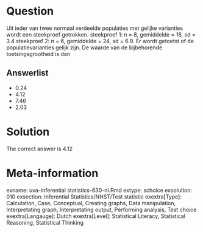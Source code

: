 Question
========

Uit ieder van twee normaal verdeelde populaties met gelijke varianties wordt een steekproef getrokken.
steekproef 1: n = 8, gemiddelde = 18, sd = 3.4
steekproef 2: n = 6, gemiddelde = 24, sd = 6.9. Er wordt getoetst of de populatievarianties gelijk zijn. De waarde van de bijbehorende toetsingsgrootheid is dan 

Answerlist
----------
* 0.24
* 4.12
* 7.46
* 2.03

Solution
========

The correct answer is  4.12 

Meta-information
================
exname: uva-inferential statistics-630-nl.Rmd 
extype: schoice 
exsolution: 010 
exsection: Inferential Statistics/NHST/Test statistic
exextra[Type]: Calculation, Case, Conceptual, Creating graphs, Data manipulation, Interpretating graph, Interpretating output, Performing analysis, Test choice 
exextra[Langauge]: Dutch 
exextra[Level]: Statistical Literacy, Statistical Reasoning, Statistical Thinking 
